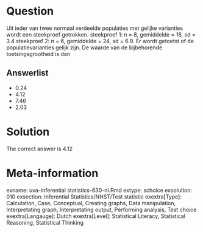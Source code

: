 Question
========

Uit ieder van twee normaal verdeelde populaties met gelijke varianties wordt een steekproef getrokken.
steekproef 1: n = 8, gemiddelde = 18, sd = 3.4
steekproef 2: n = 6, gemiddelde = 24, sd = 6.9. Er wordt getoetst of de populatievarianties gelijk zijn. De waarde van de bijbehorende toetsingsgrootheid is dan 

Answerlist
----------
* 0.24
* 4.12
* 7.46
* 2.03

Solution
========

The correct answer is  4.12 

Meta-information
================
exname: uva-inferential statistics-630-nl.Rmd 
extype: schoice 
exsolution: 010 
exsection: Inferential Statistics/NHST/Test statistic
exextra[Type]: Calculation, Case, Conceptual, Creating graphs, Data manipulation, Interpretating graph, Interpretating output, Performing analysis, Test choice 
exextra[Langauge]: Dutch 
exextra[Level]: Statistical Literacy, Statistical Reasoning, Statistical Thinking 
